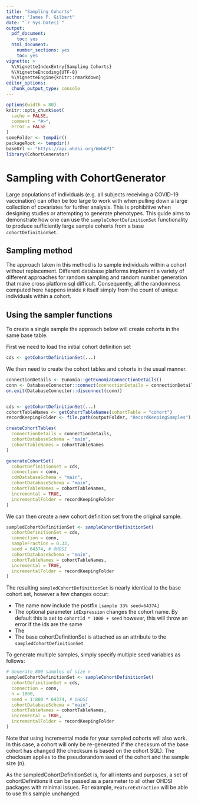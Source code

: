 ```yaml
---
title: "Sampling Cohorts"
author: "James P. Gilbert"
date: "`r Sys.Date()`"
output:
  pdf_document:
    toc: yes
  html_document:
    number_sections: yes
    toc: yes
vignette: >
  %\VignetteIndexEntry{Sampling Cohorts}
  %\VignetteEncoding{UTF-8}
  %\VignetteEngine{knitr::rmarkdown}
editor_options:
  chunk_output_type: console
---
```


```r
options(width = 80)
knitr::opts_chunk$set(
  cache = FALSE,
  comment = "#>",
  error = FALSE
)
someFolder <- tempdir()
packageRoot <- tempdir()
baseUrl <- "https://api.ohdsi.org/WebAPI"
library(CohortGenerator)
```
# Sampling with CohortGenerator

Large populations of individuals (e.g. all subjects receiving a COVID-19 vaccination) can often be too large to work with when
pulling down a large collection of covariates for further analysis.
This is prohibitive when designing studies or attempting to generate phenotypes.
This guide aims to demonstrate how one can use the `sampleCohortDefinitionSet` functionality to produce sufficiently
large sample cohorts from a base `cohortDefinitionSet`.

## Sampling method

The approach taken in this method is to sample individuals within a cohort without replacement.
Different database platforms implement a variety of different approaches for random sampling and random number generation
that make cross platform sql difficult.
Consequently, all the randomness computed here happens inside `R` itself simply from the count of unique individuals
within a cohort.

## Using the sampler functions

To create a single sample the approach below will create cohorts in the same base table.

First we need to load the initial cohort definition set
```r
cds <- getCohortDefinitionSet(...)
```

We then need to create the cohort tables and cohorts in the usual manner.
```r
connectionDetails <- Eunomia::getEunomiaConnectionDetails()
conn <- DatabaseConnector::connect(connectionDetails = connectionDetails)
on.exit(DatabaseConnector::disconnect(conn))


cds <- getCohortDefinitionSet(...)
cohortTableNames <- getCohortTableNames(cohortTable = "cohort")
recordKeepingFolder <- file.path(outputFolder, "RecordKeepingSamples")

createCohortTables(
  connectionDetails = connectionDetails,
  cohortDatabaseSchema = "main",
  cohortTableNames = cohortTableNames
)

generateCohortSet(
  cohortDefinitionSet = cds,
  connection = conn,
  cdmDatabaseSchema = "main",
  cohortDatabaseSchema = "main",
  cohortTableNames = cohortTableNames,
  incremental = TRUE,
  incrementalFolder = recordKeepingFolder
)
```
We can then create a new cohort definition set from the original sample.
```r
sampledCohortDefinitionSet <- sampleCohortDefinitionSet(
  cohortDefinitionSet = cds,
  connection = conn,
  sampleFraction = 0.33,
  seed = 64374, # OHDSI
  cohortDatabaseSchema = "main",
  cohortTableNames = cohortTableNames,
  incremental = TRUE,
  incrementalFolder = recordKeepingFolder
)
```

The resulting `sampledCohortDefinitionSet` is nearly identical to the base cohort set, however a few changes occur:

* The name now include the postfix `[sample 33% seed=64374]`
* The optional parameter `idExpression` changes the cohort name. By default this is set to `cohortId * 1000 + seed`
however, this will throw an error if the ids are the same
* The
* The base cohortDefinitionSet is attached as an attribute to the `sampledCohortDefinitionSet`

To generate multiple samples, simply specify multiple seed variables as follows:

```r
# Generate 800 samples of size n
sampledCohortDefinitionSet <- sampleCohortDefinitionSet(
  cohortDefinitionSet = cds,
  connection = conn,
  n = 1000,
  seed = 1:800 * 64374, # OHDSI
  cohortDatabaseSchema = "main",
  cohortTableNames = cohortTableNames,
  incremental = TRUE,
  incrementalFolder = recordKeepingFolder
)
```
Note that using incremental mode for your sampled cohorts will also work.
In this case, a cohort will only be re-generated if the checksum of the base cohort has changed (the checksum is based
on the cohort SQL).
The checksum applies to the pseudorandom seed of the cohort and the sample size (n).

As the sampledCohortDefinitionSet is, for all intents and purposes, a set of cohortDefinitions it can be passed as a
parameter to all other OHDSI packages with minimal issues.
For example, `FeatureExtraction` will be able to use this sample unchanged.


